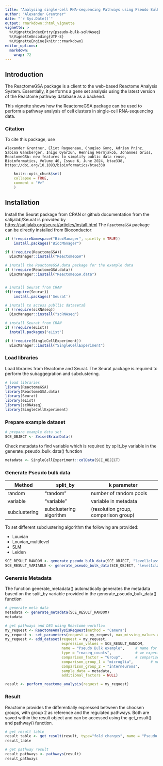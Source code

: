 ```yaml
---
title: "Analysing single-cell RNA-sequencing Pathways using Pseudo Bulk"
author: "Alexander Grentner"
date: "`r Sys.Date()`"
output: rmarkdown::html_vignette
vignette: >
  %\VignetteIndexEntry{pseudo-bulk-scRNAseq}
  %\VignetteEncoding{UTF-8}
  %\VignetteEngine{knitr::rmarkdown}
editor_options: 
  markdown: 
    wrap: 72
---
```


## Introduction

The ReactomeGSA package is a client to the web-based Reactome Analysis
System. Essentially, it performs a gene set analysis using the latest
version of the Reactome pathway database as a backend.

This vignette shows how the ReactomeGSA package can be used to perform a
pathway analysis of cell clusters in single-cell RNA-sequencing data.

### Citation

To cite this package, use

```         
Alexander Grentner, Eliot Ragueneau, Chuqiao Gong, Adrian Prinz, Sabina Gansberger, Inigo Oyarzun, Henning Hermjakob, Johannes Griss, ReactomeGSA: new features to simplify public data reuse, Bioinformatics, Volume 40, Issue 6, June 2024, btae338, https://doi.org/10.1093/bioinformatics/btae338
```

```r
    knitr::opts_chunk$set(
    collapse = TRUE,
    comment = "#>"
    )
```

## Installation

Install the Seurat package from CRAN or github documentation from the
satijalab/Seurat is provided by
<https://satijalab.org/seurat/articles/install.html> The `ReactomeGSA`
package can be directly installed from Bioconductor:

```r
if (!requireNamespace("BiocManager", quietly = TRUE))
    install.packages("BiocManager")

if (!require(ReactomeGSA))
  BiocManager::install("ReactomeGSA")

# install the ReactomeGSA.data package for the example data
if (!require(ReactomeGSA.data))
  BiocManager::install("ReactomeGSA.data")


# install Seurat from CRAN
if(!require(Seurat))
    install.packages('Seurat')

# install to access publlic datasetsß
if (!require(scRNAseq))
  BiocManager::install("scRNAseq")

# install Seurat from CRAN
if (!require(eList))
  install.packages("eList")

if (!require(SingleCellExperiment))
  BiocManager::install("SingleCellExperiment")

```

### Load libraries

Load libraries from Reactome and Seurat. The Seurat package is required
to perform the subaggegration and subclustering.

```r
# load libraries
library(ReactomeGSA)
library(ReactomeGSA.data)
library(Seurat)
library(eList)
library(scRNAseq)
library(SingleCellExperiment)
```

### Prepare example dataset

```r
# prepare example data set
SCE_OBJECT <- ZeiselBrainData()
```

Check metadata to find variable which is required by split_by variable
in the generate_pseudo_bulk_data() function

```r
metadata <- SingleCellExperiment::colData(SCE_OBJECT)
```

### Generate Pseudo bulk data

| Method        | split_by                | k parameter                          |
|------------------|----------------------|---------------------------------|
| random        | "random"                | number of random pools               |
| variable      | "variable"              | variable in metadata                 |
| subclustering | subclustering algorithm | (resolution group, comparison group) |

To set different subclustering algorithm the following are provided:

-   Louvian
-   Louvian_multilevel
-   SLM
-   Leiden

```r
SCE_RESULT_RANDOM <- generate_pseudo_bulk_data(SCE_OBJECT, "level1class", "random",5)  
SCE_RESULT_VARIABLE <- generate_pseudo_bulk_data(SCE_OBJECT, "level1class","variable","tissue") 
```


### Generate Metadata

The function generate_metadata() automatically generates the metadata
based on the split_by variable provided in the
generate_pseudo_bulk_data() function

```r
# generate meta data
metadata <- generate_metadata(SCE_RESULT_RANDOM)
metadata

```

```r
# get pathways and DEG using Reactome workflow
my_request <- ReactomeAnalysisRequest(method = "Camera")
my_request <- set_parameters(request = my_request, max_missing_values = 0.5)
my_request <- add_dataset(request = my_request, 
                          expression_values = SCE_RESULT_RANDOM, 
                          name = "Pseudo Bulk example",     # name for experiment
                          type = "rnaseq_counts",           # we expect the data to already be raw
                          comparison_factor = "Group",      # comparison for DEG;  must be string with ""
                          comparison_group_1 = "microglia",        # must be string with ""
                          comparison_group_2 = "interneurons",         # must be string with ""
                          sample_data = metadata,
                          additional_factors = NULL)

result <- perform_reactome_analysis(request = my_request)

```

### Result

Reactome provides the differentially expressed between the choosen
groups, with group 2 as reference and the regulated pathways. Both are
saved within the result object and can be accessed using the
get_result() and pathway() function.

```r
# get result table
result_table <- get_result(result, type="fold_changes", name = "Pseudo Bulk example")
result_table
```

```r
# get pathway result
result_pathways <- pathways(result)
result_pathways
```
